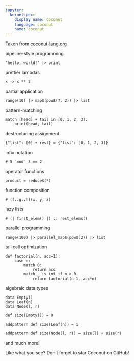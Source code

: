 ```yaml
---
jupyter:
  kernelspec:
    display_name: Coconut
    language: coconut
    name: coconut
---
```


Taken from [coconut-lang.org](coconut-lang.org)


pipeline-style programming

```coconut
"hello, world!" |> print
```

 prettier lambdas

```coconut
x -> x ** 2
```

partial application

```coconut
range(10) |> map$(pow$(?, 2)) |> list
```

pattern-matching

```coconut
match [head] + tail in [0, 1, 2, 3]:
    print(head, tail)
```

destructuring assignment

```coconut
{"list": [0] + rest} = {"list": [0, 1, 2, 3]}
```

infix notation

```coconut
# 5 `mod` 3 == 2
```

operator functions

```coconut
product = reduce$(*)
```

function composition

```coconut
# (f..g..h)(x, y, z)
```

lazy lists

```coconut
# (| first_elem() |) :: rest_elems()
```

parallel programming

```coconut
range(100) |> parallel_map$(pow$(2)) |> list
```

tail call optimization

```coconut
def factorial(n, acc=1):
    case n:
        match 0:
            return acc
        match _ is int if n > 0:
            return factorial(n-1, acc*n)
```

algebraic data types

```coconut
data Empty()
data Leaf(n)
data Node(l, r)

def size(Empty()) = 0

addpattern def size(Leaf(n)) = 1

addpattern def size(Node(l, r)) = size(l) + size(r)
```

and much more!

Like what you see? Don't forget to star Coconut on GitHub!

```coconut

```

